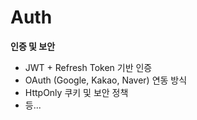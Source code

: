 # Auth

**인증 및 보안**
  - JWT + Refresh Token 기반 인증
  - OAuth (Google, Kakao, Naver) 연동 방식
  - HttpOnly 쿠키 및 보안 정책
  - 등...